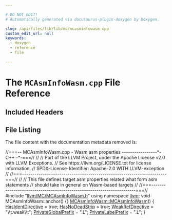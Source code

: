 ```yaml
---

# DO NOT EDIT!
# Automatically generated via docusaurus-plugin-doxygen by Doxygen.

slug: /api/files/lib/lib/mc/mcasminfowasm-cpp
custom_edit_url: null
keywords:
  - doxygen
  - reference
  - file

---
```





# The `MCAsmInfoWasm.cpp` File Reference

<DoxygenPage pluginConfig={pluginConfig}>



## Included Headers

<IncludesList>
<IncludesListItem
  filePath="llvm/MC/MCAsmInfoWasm.h"
  permalink="/docs/api/files/include/include/llvm/include/llvm/mc/mcasminfowasm-h"
  isLocal="true" />
</IncludesList>


## File Listing

The file content with the documentation metadata removed is:

<ProgramListing>

<Link id="l00001" /><CodeLine lineNumber="1"><span class="doxyHighlightComment">//===-- MCAsmInfoWasm.cpp - Wasm asm properties -----------------&#42;- C++ -&#42;-===//</span></CodeLine>
<Link id="l00002" /><CodeLine lineNumber="2"><span class="doxyHighlightComment">//</span></CodeLine>
<Link id="l00003" /><CodeLine lineNumber="3"><span class="doxyHighlightComment">// Part of the LLVM Project, under the Apache License v2.0 with LLVM Exceptions.</span></CodeLine>
<Link id="l00004" /><CodeLine lineNumber="4"><span class="doxyHighlightComment">// See https://llvm.org/LICENSE.txt for license information.</span></CodeLine>
<Link id="l00005" /><CodeLine lineNumber="5"><span class="doxyHighlightComment">// SPDX-License-Identifier: Apache-2.0 WITH LLVM-exception</span></CodeLine>
<Link id="l00006" /><CodeLine lineNumber="6"><span class="doxyHighlightComment">//</span></CodeLine>
<Link id="l00007" /><CodeLine lineNumber="7"><span class="doxyHighlightComment">//===----------------------------------------------------------------------===//</span></CodeLine>
<Link id="l00008" /><CodeLine lineNumber="8"><span class="doxyHighlightComment">//</span></CodeLine>
<Link id="l00009" /><CodeLine lineNumber="9"><span class="doxyHighlightComment">// This file defines target asm properties related what form asm statements</span></CodeLine>
<Link id="l00010" /><CodeLine lineNumber="10"><span class="doxyHighlightComment">// should take in general on Wasm-based targets</span></CodeLine>
<Link id="l00011" /><CodeLine lineNumber="11"><span class="doxyHighlightComment">//</span></CodeLine>
<Link id="l00012" /><CodeLine lineNumber="12"><span class="doxyHighlightComment">//===----------------------------------------------------------------------===//</span></CodeLine>
<Link id="l00013" /><CodeLine lineNumber="13"></CodeLine>
<Link id="l00014" /><CodeLine lineNumber="14"><span class="doxyHighlightPreprocessor">#include &quot;<a href="/docs/api/files/include/include/llvm/include/llvm/mc/mcasminfowasm-h">llvm/MC/MCAsmInfoWasm.h</a>&quot;</span></CodeLine>
<Link id="l00015" /><CodeLine lineNumber="15"><span class="doxyHighlightKeyword">using namespace </span><span class="doxyHighlight"><a href="/docs/api/namespaces/llvm">llvm</a>;</span></CodeLine>
<Link id="l00016" /><CodeLine lineNumber="16"></CodeLine>
<Link id="l00017" /><CodeLine lineNumber="17"><span class="doxyHighlightKeywordType">void</span><span class="doxyHighlight"> MCAsmInfoWasm::anchor() &#123;&#125;</span></CodeLine>
<Link id="l00018" /><CodeLine lineNumber="18"></CodeLine>
<Link id="l00019" /><CodeLine lineNumber="19" lineLink="/docs/api/classes/llvm/mcasminfowasm/#a878682e130f2762ace0842fe2cbd98eb"><span class="doxyHighlight"><a href="/docs/api/classes/llvm/mcasminfowasm/#a878682e130f2762ace0842fe2cbd98eb">MCAsmInfoWasm::MCAsmInfoWasm</a>() &#123;</span></CodeLine>
<Link id="l00020" /><CodeLine lineNumber="20"><span class="doxyHighlight">  <a href="/docs/api/classes/llvm/mcasminfo/#ab2cbf6b2fea0540a38b1502c610c602e">HasIdentDirective</a> = </span><span class="doxyHighlightKeyword">true</span><span class="doxyHighlight">;</span></CodeLine>
<Link id="l00021" /><CodeLine lineNumber="21"><span class="doxyHighlight">  <a href="/docs/api/classes/llvm/mcasminfo/#a15bacf592302115a438444da1b9517e4">HasNoDeadStrip</a> = </span><span class="doxyHighlightKeyword">true</span><span class="doxyHighlight">;</span></CodeLine>
<Link id="l00022" /><CodeLine lineNumber="22"><span class="doxyHighlight">  <a href="/docs/api/classes/llvm/mcasminfo/#a72118878aeadcae71da2d5d179aebb81">WeakRefDirective</a> = </span><span class="doxyHighlightStringLiteral">&quot;\\t.weak\\t&quot;</span><span class="doxyHighlight">;</span></CodeLine>
<Link id="l00023" /><CodeLine lineNumber="23"><span class="doxyHighlight">  <a href="/docs/api/classes/llvm/mcasminfo/#a5384e7b6526e6d9c7744c07e1136b7b8">PrivateGlobalPrefix</a> = </span><span class="doxyHighlightStringLiteral">&quot;.L&quot;</span><span class="doxyHighlight">;</span></CodeLine>
<Link id="l00024" /><CodeLine lineNumber="24"><span class="doxyHighlight">  <a href="/docs/api/classes/llvm/mcasminfo/#a721901796262520ac70998c9323686cb">PrivateLabelPrefix</a> = </span><span class="doxyHighlightStringLiteral">&quot;.L&quot;</span><span class="doxyHighlight">;</span></CodeLine>
<Link id="l00025" /><CodeLine lineNumber="25"><span class="doxyHighlight">&#125;</span></CodeLine>

</ProgramListing>


</DoxygenPage>
